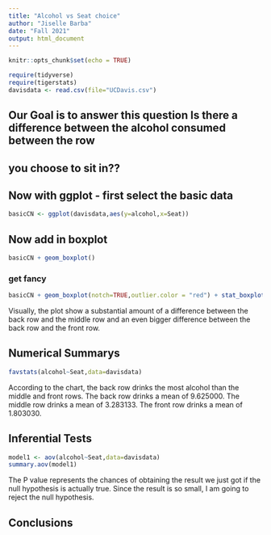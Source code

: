 ```yaml
---
title: "Alcohol vs Seat choice"
author: "Jiselle Barba"
date: "Fall 2021"
output: html_document
---
```


```r
knitr::opts_chunk$set(echo = TRUE)
```

```r
require(tidyverse)
require(tigerstats)
davisdata <- read.csv(file="UCDavis.csv")
```
## Our Goal is to answer this question Is there a difference between the alcohol consumed between the row
## you choose to sit in??

## Now with ggplot - first select the basic data

```r
basicCN <- ggplot(davisdata,aes(y=alcohol,x=Seat))
```
## Now add in boxplot

```r
basicCN + geom_boxplot()
```
  
  
### get fancy  

```r
basicCN + geom_boxplot(notch=TRUE,outlier.color = "red") + stat_boxplot(geom ='errorbar') + labs(title="Fancy notch boxplot \n with 2 lines")
```
  
Visually, the plot show a substantial amount of a difference between the back row and the middle row and an even bigger difference between the back row and the front row.  
  
## Numerical Summarys 
  
```r
favstats(alcohol~Seat,data=davisdata)
```
  According to the chart, the back row drinks the most alcohol than the middle and front rows. The back row drinks a mean of 9.625000. The middle row drinks a mean of 3.283133. The front row drinks a mean of 1.803030.  
    
## Inferential Tests
```r
model1 <- aov(alcohol~Seat,data=davisdata)
summary.aov(model1)
```
The P value represents the chances of obtaining the result we just got if the null hypothesis is actually true. Since the result is so small, I am going to reject the null hypothesis.  
  
## Conclusions


